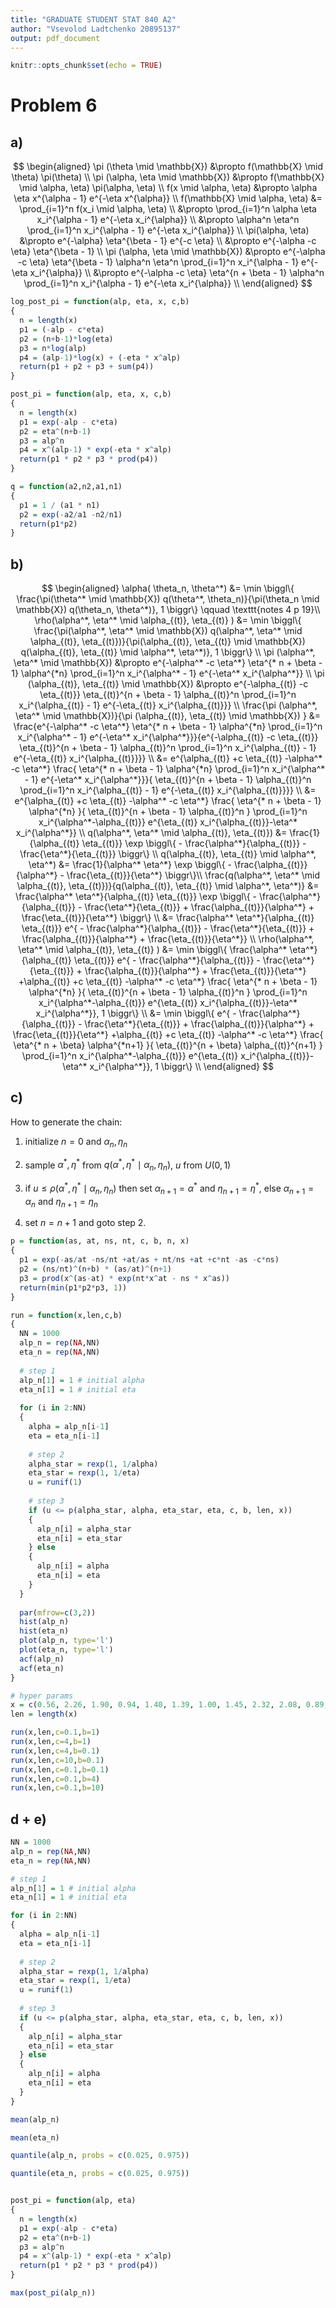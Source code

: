 ```yaml
---
title: "GRADUATE STUDENT STAT 840 A2"
author: "Vsevolod Ladtchenko 20895137"
output: pdf_document
---
```


```r
knitr::opts_chunk$set(echo = TRUE)
```

# Problem 6

## a)

$$
\begin{aligned}
\pi (\theta \mid \mathbb{X}) &\propto f(\mathbb{X} \mid \theta) \pi(\theta) \\
\pi (\alpha, \eta \mid \mathbb{X}) &\propto f(\mathbb{X} \mid \alpha, \eta) \pi(\alpha, \eta) \\
f(x \mid \alpha,  \eta) &\propto \alpha \eta x^{\alpha - 1} e^{-\eta x^{\alpha}} \\
f(\mathbb{X} \mid \alpha,  \eta) &= \prod_{i=1}^n f(x_i \mid \alpha,  \eta) \\
&\propto \prod_{i=1}^n \alpha \eta x_i^{\alpha - 1} e^{-\eta x_i^{\alpha}} \\
&\propto \alpha^n \eta^n \prod_{i=1}^n x_i^{\alpha - 1} e^{-\eta x_i^{\alpha}} \\
\pi(\alpha, \eta) &\propto e^{-\alpha} \eta^{\beta - 1} e^{-c \eta} \\
&\propto e^{-\alpha -c \eta} \eta^{\beta - 1} \\
\pi (\alpha, \eta \mid \mathbb{X}) &\propto e^{-\alpha -c \eta} \eta^{\beta - 1} \alpha^n \eta^n \prod_{i=1}^n x_i^{\alpha - 1} e^{-\eta x_i^{\alpha}} \\
&\propto e^{-\alpha -c \eta} \eta^{n + \beta - 1} \alpha^n \prod_{i=1}^n x_i^{\alpha - 1} e^{-\eta x_i^{\alpha}} \\
\end{aligned}
$$

```R
log_post_pi = function(alp, eta, x, c,b)
{
  n = length(x)
  p1 = (-alp - c*eta)
  p2 = (n+b-1)*log(eta)
  p3 = n*log(alp)
  p4 = (alp-1)*log(x) + (-eta * x^alp)
  return(p1 + p2 + p3 + sum(p4))
}

post_pi = function(alp, eta, x, c,b)
{
  n = length(x)
  p1 = exp(-alp - c*eta)
  p2 = eta^(n+b-1)
  p3 = alp^n
  p4 = x^(alp-1) * exp(-eta * x^alp)
  return(p1 * p2 * p3 * prod(p4))
}

q = function(a2,n2,a1,n1)
{
  p1 = 1 / (a1 * n1)
  p2 = exp(-a2/a1 -n2/n1)
  return(p1*p2)
}
```


## b)

$$
\begin{aligned}
\alpha( \theta_n, \theta^*) &= \min \biggl\{ \frac{\pi(\theta^* \mid \mathbb{X}) q(\theta^*, \theta_n)}{\pi(\theta_n \mid \mathbb{X}) q(\theta_n, \theta^*)}, 1 \biggr\} \qquad \texttt{notes 4 p 19}\\
\rho(\alpha^*, \eta^*  \mid \alpha_{(t)}, \eta_{(t)} ) &= \min \biggl\{ \frac{\pi(\alpha^*, \eta^* \mid \mathbb{X}) q(\alpha^*, \eta^* \mid \alpha_{(t)}, \eta_{(t)})}{\pi(\alpha_{(t)}, \eta_{(t)} \mid \mathbb{X}) q(\alpha_{(t)}, \eta_{(t)} \mid \alpha^*, \eta^*)}, 1 \biggr\} \\
\pi (\alpha^*, \eta^* \mid \mathbb{X}) &\propto e^{-\alpha^* -c \eta^*} \eta^{* n + \beta - 1} \alpha^{*n} \prod_{i=1}^n x_i^{\alpha^* - 1} e^{-\eta^* x_i^{\alpha^*}} \\
\pi (\alpha_{(t)}, \eta_{(t)} \mid \mathbb{X}) &\propto e^{-\alpha_{(t)} -c \eta_{(t)}} \eta_{(t)}^{n + \beta - 1} \alpha_{(t)}^n \prod_{i=1}^n x_i^{\alpha_{(t)} - 1} e^{-\eta_{(t)} x_i^{\alpha_{(t)}}} \\
\frac{\pi (\alpha^*, \eta^* \mid \mathbb{X})}{\pi (\alpha_{(t)}, \eta_{(t)} \mid \mathbb{X}) } &= \frac{e^{-\alpha^* -c \eta^*} \eta^{* n + \beta - 1} \alpha^{*n} \prod_{i=1}^n x_i^{\alpha^* - 1} e^{-\eta^* x_i^{\alpha^*}}}{e^{-\alpha_{(t)} -c \eta_{(t)}} \eta_{(t)}^{n + \beta - 1} \alpha_{(t)}^n \prod_{i=1}^n x_i^{\alpha_{(t)} - 1} e^{-\eta_{(t)} x_i^{\alpha_{(t)}}}} \\
&= e^{\alpha_{(t)} +c \eta_{(t)} -\alpha^* -c \eta^*} \frac{ \eta^{* n + \beta - 1} \alpha^{*n} \prod_{i=1}^n x_i^{\alpha^* - 1} e^{-\eta^* x_i^{\alpha^*}}}{ \eta_{(t)}^{n + \beta - 1} \alpha_{(t)}^n \prod_{i=1}^n x_i^{\alpha_{(t)} - 1} e^{-\eta_{(t)} x_i^{\alpha_{(t)}}}} \\
&= e^{\alpha_{(t)} +c \eta_{(t)} -\alpha^* -c \eta^*} \frac{ \eta^{* n + \beta - 1} \alpha^{*n} }{ \eta_{(t)}^{n + \beta - 1} \alpha_{(t)}^n } \prod_{i=1}^n x_i^{\alpha^*-\alpha_{(t)}} e^{\eta_{(t)} x_i^{\alpha_{(t)}}-\eta^* x_i^{\alpha^*}} \\
q(\alpha^*, \eta^* \mid \alpha_{(t)}, \eta_{(t)}) &= \frac{1}{\alpha_{(t)} \eta_{(t)}} \exp \biggl\{ - \frac{\alpha^*}{\alpha_{(t)}} - \frac{\eta^*}{\eta_{(t)}} \biggr\} \\
q(\alpha_{(t)}, \eta_{(t)} \mid \alpha^*, \eta^*) &= \frac{1}{\alpha^* \eta^*} \exp \biggl\{ - \frac{\alpha_{(t)}}{\alpha^*} - \frac{\eta_{(t)}}{\eta^*} \biggr\}\\
\frac{q(\alpha^*, \eta^* \mid \alpha_{(t)}, \eta_{(t)})}{q(\alpha_{(t)}, \eta_{(t)} \mid \alpha^*, \eta^*)} &= \frac{\alpha^* \eta^*}{\alpha_{(t)} \eta_{(t)}} \exp \biggl\{ - \frac{\alpha^*}{\alpha_{(t)}} - \frac{\eta^*}{\eta_{(t)}} + \frac{\alpha_{(t)}}{\alpha^*} + \frac{\eta_{(t)}}{\eta^*} \biggr\} \\
&= \frac{\alpha^* \eta^*}{\alpha_{(t)} \eta_{(t)}} e^{ - \frac{\alpha^*}{\alpha_{(t)}} - \frac{\eta^*}{\eta_{(t)}} + \frac{\alpha_{(t)}}{\alpha^*} + \frac{\eta_{(t)}}{\eta^*}} \\
\rho(\alpha^*, \eta^*  \mid \alpha_{(t)}, \eta_{(t)} ) &= \min \biggl\{ \frac{\alpha^* \eta^*}{\alpha_{(t)} \eta_{(t)}} e^{ - \frac{\alpha^*}{\alpha_{(t)}} - \frac{\eta^*}{\eta_{(t)}} + \frac{\alpha_{(t)}}{\alpha^*} + \frac{\eta_{(t)}}{\eta^*}  +\alpha_{(t)} +c \eta_{(t)} -\alpha^* -c \eta^*} \frac{ \eta^{* n + \beta - 1} \alpha^{*n} }{ \eta_{(t)}^{n + \beta - 1} \alpha_{(t)}^n } \prod_{i=1}^n x_i^{\alpha^*-\alpha_{(t)}} e^{\eta_{(t)} x_i^{\alpha_{(t)}}-\eta^* x_i^{\alpha^*}}, 1 \biggr\} \\
&= \min \biggl\{ e^{ - \frac{\alpha^*}{\alpha_{(t)}} - \frac{\eta^*}{\eta_{(t)}} + \frac{\alpha_{(t)}}{\alpha^*} + \frac{\eta_{(t)}}{\eta^*}  +\alpha_{(t)} +c \eta_{(t)} -\alpha^* -c \eta^*} \frac{ \eta^{* n + \beta} \alpha^{*n+1} }{ \eta_{(t)}^{n + \beta} \alpha_{(t)}^{n+1} } \prod_{i=1}^n x_i^{\alpha^*-\alpha_{(t)}} e^{\eta_{(t)} x_i^{\alpha_{(t)}}-\eta^* x_i^{\alpha^*}}, 1 \biggr\} \\
\end{aligned}
$$

## c)

How to generate the chain:

1. initialize $n = 0$ and $\alpha_n, \eta_n$

2. sample $\alpha^*, \eta^*$ from $q(\alpha^*, \eta^* \mid \alpha_n, \eta_n)$, $u$ from $U(0,1)$

3. if $u \leq \rho(\alpha^*, \eta^*  \mid \alpha_n, \eta_n )$ then set $\alpha_{n+1} = \alpha^*$ and $\eta_{n+1} = \eta^*$, else $\alpha_{n+1} = \alpha_n$ and $\eta_{n+1} = \eta_n$

4. set $n = n + 1$ and goto step 2.

```R
p = function(as, at, ns, nt, c, b, n, x)
{
  p1 = exp(-as/at -ns/nt +at/as + nt/ns +at +c*nt -as -c*ns)
  p2 = (ns/nt)^(n+b) * (as/at)^(n+1)
  p3 = prod(x^(as-at) * exp(nt*x^at - ns * x^as))
  return(min(p1*p2*p3, 1))
}

run = function(x,len,c,b)
{
  NN = 1000
  alp_n = rep(NA,NN)
  eta_n = rep(NA,NN)
  
  # step 1
  alp_n[1] = 1 # initial alpha
  eta_n[1] = 1 # initial eta 
  
  for (i in 2:NN)
  {
    alpha = alp_n[i-1]
    eta = eta_n[i-1]
    
    # step 2
    alpha_star = rexp(1, 1/alpha)
    eta_star = rexp(1, 1/eta)
    u = runif(1)
    
    # step 3
    if (u <= p(alpha_star, alpha, eta_star, eta, c, b, len, x))
    {
      alp_n[i] = alpha_star
      eta_n[i] = eta_star
    } else 
    {
      alp_n[i] = alpha
      eta_n[i] = eta
    }
  }
  
  par(mfrow=c(3,2))
  hist(alp_n)
  hist(eta_n)
  plot(alp_n, type='l')
  plot(eta_n, type='l')
  acf(alp_n)
  acf(eta_n)
}

# hyper params
x = c(0.56, 2.26, 1.90, 0.94, 1.40, 1.39, 1.00, 1.45, 2.32, 2.08, 0.89, 1.68)
len = length(x)

run(x,len,c=0.1,b=1)
run(x,len,c=4,b=1)
run(x,len,c=4,b=0.1)
run(x,len,c=10,b=0.1)
run(x,len,c=0.1,b=0.1)
run(x,len,c=0.1,b=4)
run(x,len,c=0.1,b=10)
```

## d + e)

```R
NN = 1000
alp_n = rep(NA,NN)
eta_n = rep(NA,NN)

# step 1
alp_n[1] = 1 # initial alpha
eta_n[1] = 1 # initial eta 

for (i in 2:NN)
{
  alpha = alp_n[i-1]
  eta = eta_n[i-1]
  
  # step 2
  alpha_star = rexp(1, 1/alpha)
  eta_star = rexp(1, 1/eta)
  u = runif(1)
  
  # step 3
  if (u <= p(alpha_star, alpha, eta_star, eta, c, b, len, x))
  {
    alp_n[i] = alpha_star
    eta_n[i] = eta_star
  } else 
  {
    alp_n[i] = alpha
    eta_n[i] = eta
  }
}

mean(alp_n)

mean(eta_n)

quantile(alp_n, probs = c(0.025, 0.975)) 

quantile(eta_n, probs = c(0.025, 0.975)) 


post_pi = function(alp, eta)
{
  n = length(x)
  p1 = exp(-alp - c*eta)
  p2 = eta^(n+b-1)
  p3 = alp^n
  p4 = x^(alp-1) * exp(-eta * x^alp)
  return(p1 * p2 * p3 * prod(p4))
}

max(post_pi(alp_n))

```
